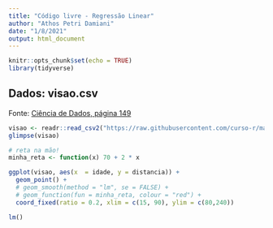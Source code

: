 ```yaml
---
title: "Código livre - Regressão Linear"
author: "Athos Petri Damiani"
date: "1/8/2021"
output: html_document
---
```


```r
knitr::opts_chunk$set(echo = TRUE)
library(tidyverse)
```


## Dados: visao.csv

Fonte: [Ciência de Dados, página 149](https://curso-r.github.io/main-regressao-linear/referencias/Ci%C3%AAncia%20de%20Dados.%20Fundamentos%20e%20Aplica%C3%A7%C3%B5es.%20Vers%C3%A3o%20parcial%20preliminar.%20maio%20Pedro%20A.%20Morettin%20Julio%20M.%20Singer.pdf)

```r
visao <- readr::read_csv2("https://raw.githubusercontent.com/curso-r/main-regressao-linear/master/misc/visao.csv")
glimpse(visao)
```

```r
# reta na mão!
minha_reta <- function(x) 70 + 2 * x
```
```r
ggplot(visao, aes(x  = idade, y = distancia)) +
  geom_point() + 
  # geom_smooth(method = "lm", se = FALSE) +
  # geom_function(fun = minha_reta, colour = "red") +
  coord_fixed(ratio = 0.2, xlim = c(15, 90), ylim = c(80,240))
```
```r
lm()
```

